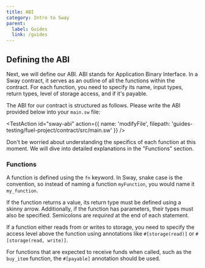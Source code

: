 ```yaml
---
title: ABI
category: Intro to Sway
parent:
  label: Guides
  link: /guides
---
```


## Defining the ABI

Next, we will define our ABI. ABI stands for Application Binary Interface. In a Sway contract, it serves as an outline of all the functions within the contract. For each function, you need to specify its name, input types, return types, level of storage access, and if it's payable.

The ABI for our contract is structured as follows. Please write the ABI provided below into your `main.sw` file:

<TestAction
id="sway-abi"
action={{
  name: 'modifyFile',
  filepath: 'guides-testing/fuel-project/contract/src/main.sw'
}}
/>

<CodeImport
  file="../../examples/intro-to-sway/contract/src/main.sw"
  comment="abi"
  commentType="//"
  lang="sway"
/>

Don't be worried about understanding the specifics of each function at this moment. We will dive into detailed explanations in the "Functions" section.

### Functions

A function is defined using the `fn` keyword. In Sway, snake case is the convention, so instead of naming a function `myFunction`, you would name it `my_function`.

If the function returns a value, its return type must be defined using a skinny arrow. Additionally, if the function has parameters, their types must also be specified. Semicolons are *required* at the end of each statement.

If a function either reads from or writes to storage, you need to specify the access level above the function using annotations like `#[storage(read)]` or `#[storage(read, write)]`.

For functions that are expected to receive funds when called, such as the `buy_item` function, the `#[payable]` annotation should be used.
